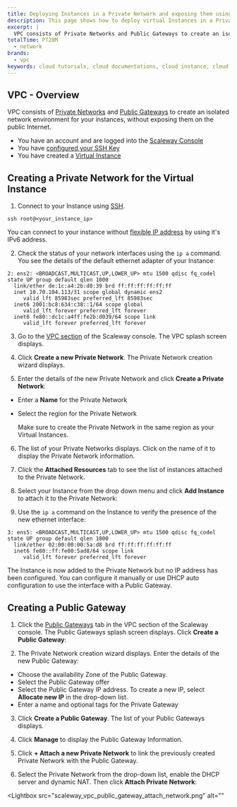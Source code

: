 ```yaml
---
title: Deploying Instances in a Private Network and exposing them using a Private Gateway
description: This page shows how to deploy virtual Instances in a Private Network and expose them using a Private Gateway
excerpt: |
  VPC consists of Private Networks and Public Gateways to create an isolated network environment for your instances, without exposing them on the public Internet. 
totalTime: PT20M
  - network
brands:
  - vpc
keywords: cloud tutorials, cloud documentations, cloud instance, cloud hosting, network, virtual instance, private network, vpc, public gateway, virtual private cloud
---
```


## VPC - Overview

VPC consists of [Private Networks](https://www.scaleway.com/en/private-networks/) and [Public Gateways](https://www.scaleway.com/en/public-gateway/) to create an isolated network environment for your instances, without exposing them on the public Internet. 

<Message type="requirement">

- You have an account and are logged into the [Scaleway Console](https://console.scaleway.com)
- You have [configured your SSH Key](/console/my-project/how-to/create-ssh-key/)
- You have created a [Virtual Instance](https://www.scaleway.com/en/virtual-instances/)

</Message>

## Creating a Private Network for the Virtual Instance

1. Connect to your Instance using [SSH](https://www.scaleway.com/en/docs/compute/instances/how-to/connect-to-instance/). 

  ```
  ssh root@<your_instance_ip>
  ```

  <Message type="tip">

  You can connect to your instance without [flexible IP address](https://www.scaleway.com/en/docs/compute/instances/how-to/use-flexips/) by using it's IPv6 address.

  </Message>

2. Check the status of your network interfaces using the `ip a` command. You see the details of the default ethernet adapter of your Instance:

  ```
  2: ens2: <BROADCAST,MULTICAST,UP,LOWER_UP> mtu 1500 qdisc fq_codel state UP group default qlen 1000
    link/ether de:1c:a4:2b:d0:39 brd ff:ff:ff:ff:ff:ff
    inet 10.70.104.113/31 scope global dynamic ens2
       valid_lft 85983sec preferred_lft 85983sec
    inet6 2001:bc8:634:c38::1/64 scope global
       valid_lft forever preferred_lft forever
    inet6 fe80::dc1c:a4ff:fe2b:d039/64 scope link
       valid_lft forever preferred_lft forever
  ```

3. Go to the [VPC section](https://console.scaleway.com/vpc/private-networks) of the Scaleway console. The VPC splash screen displays. 

  <Lightbox src="scaleway_vpc_splash.png" alt="" />

4. Click **Create a new Private Network**. The Private Network creation wizard displays. 

5. Enter the details of the new Private Network and click **Create a Private Network**:

  - Enter a **Name** for the Private Network
  - Select the region for the Private Network

    <Message type="note">

    Make sure to create the Private Network in the same region as your Virtual Instances.

    </Message>

6. The list of your Private Networks displays. Click on the name of it to display the Private Network information. 

7. Click the **Attached Resources** tab to see the list of instances attached to the Private Network. 

8. Select your Instance from the drop down menu and click **Add Instance** to attach it to the Private Network:

  <Lightbox src="scaleway_add_instance.png" alt="" />


9. Use the `ip a` command on the Instance to verify the presence of the new ethernet interface: 

  ```
  3: ens5: <BROADCAST,MULTICAST,UP,LOWER_UP> mtu 1500 qdisc fq_codel state UP group default qlen 1000
    link/ether 02:00:00:00:5a:d8 brd ff:ff:ff:ff:ff:ff
    inet6 fe80::ff:fe00:5ad8/64 scope link
       valid_lft forever preferred_lft forever
  ```

The Instance is now added to the Private Network but no IP address has been configured. You can configure it manually or use DHCP auto configuration to use the interface with a Public Gateway. 

## Creating a Public Gateway

1. Click the [Public Gateways](https://console.scaleway.com/vpc/public-gateways) tab in the VPC section of the Scaleway console. The Public Gateways splash screen displays. Click **Create a Public Gateway**:

  <Lightbox src="scaleway_vpc_public_gateway_splash.png" alt="" />

2. The Private Network creation wizard displays. Enter the details of the new Public Gateway: 

  - Choose the availability Zone of the Public Gateway.
  - Select the Public Gateway offer
  - Select the Public Gateway IP address. To create a new IP, select **Allocate new IP** in the drop-down list. 
  - Enter a name and optional tags for the Private Gateway

3. Click **Create a Public Gateway**. The list of your Public Gateways displays.

  <Lightbox src="scaleway_vpc_public_gateway_list.png" alt="" />

4. Click **Manage** to display the Public Gateway Information. 

5. Click **+ Attach a new Private Network** to link the previously created Private Network with the Public Gateway.

6. Select the Private Network from the drop-down list, enable the DHCP server and dynamic NAT. Then click **Attach Private Network**:

  <Lightbox src="scaleway_vpc_public_gateway_attach_network.png" alt=""